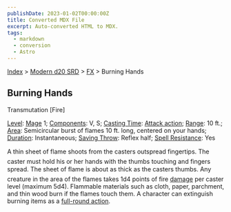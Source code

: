 ```yaml
---
publishDate: 2023-01-02T00:00:00Z
title: Converted MDX File
excerpt: Auto-converted HTML to MDX.
tags:
  - markdown
  - conversion
  - Astro
---
```






[Index](-index) > [Modern d20 SRD](modern-d20-srd-index) > [FX](modern-d20-srd-fx-index) > Burning Hands




## Burning Hands


Transmutation [Fire]


[Level](modern-d20-srd-fx-level): [Mage](modern-d20-srd-classes-advanced-mage) 1; [Components](modern-d20-srd-fx-components): V, S; [Casting Time](modern-d20-srd-fx-casting-time): [Attack
action](modern-d20-srd-combat-attack-actions); [Range](modern-d20-srd-fx-range): 10 ft.; [Area](modern-d20-srd-fx-area): Semicircular burst of flames 10 ft. long, centered on your hands; [Duration](modern-d20-srd-fx-duration):  Instantaneous; [Saving
Throw](modern-d20-srd-basics-saving-throws): Reflex half; [Spell
Resistance](modern-d20-srd-special-abilities-spell-resistance): Yes



A thin sheet of flame shoots from the casters outspread fingertips. The caster must hold his or her hands with the thumbs touching and fingers spread. The sheet of flame is about as thick as the casters thumbs. Any creature in the area of the flames takes 1d4 points of fire [damage](modern-d20-srd-combat-damage) per caster level (maximum 5d4). Flammable materials such as cloth, paper, parchment, and thin wood burn if the flames touch them. A character can extinguish burning items as a [full-round
    action](modern-d20-srd-combat-full-round-actions).




